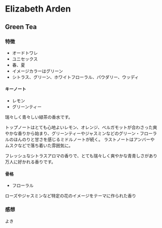 # Elizabeth Arden

## Green Tea
### 特徴
- オードトワレ
- ユニセックス
- 春、夏
- イメージカラーはグリーン
- シトラス、グリーン、ホワイトフローラル、パウダリー、ウッディ

#### キーノート
- レモン
- グリーンティー

瑞々しく青々しい緑茶の香水です。

トップノートはとても心地よいレモン、オレンジ、ベルガモットが合わさった爽やかな香りから始まり、グリーンティーやジャスミンなどのグリーン・フローラルのほんのりと甘さを感じるミドルノートが続く。
ラストノートはアンバーやムスクなどで落ち着いた雰囲気に。

フレッシュなシトラスアロマの香りで、とても瑞々しく爽やかな青青しさがあり万人に好かれる香りです。

#### 骨格
- フローラル

ローズやジャスミンなど特定の花のイメージをテーマに作られた香り

### 感想
よき
